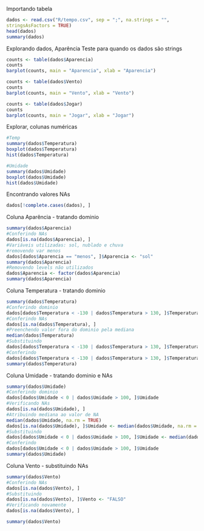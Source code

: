 Importando tabela
```r
dados <- read.csv("R/tempo.csv", sep = ";", na.strings = "",
stringsAsFactors = TRUE)
head(dados)
summary(dados)
```
Explorando dados, Aparência
Teste para quando os dados são strings
```r
counts <- table(dados$Aparencia)
counts
barplot(counts, main = "Aparencia", xlab = "Aparencia")

counts <- table(dados$Vento)
counts
barplot(counts, main = "Vento", xlab = "Vento")

counts <- table(dados$Jogar)
counts
barplot(counts, main = "Jogar", xlab = "Jogar")
```
Explorar, colunas numéricas
```r
#Temp
summary(dados$Temperatura)
boxplot(dados$Temperatura)
hist(dados$Temperatura)

#Umidade
summary(dados$Umidade)
boxplot(dados$Umidade)
hist(dados$Umidade)
```
Encontrando valores NAs
```r
dados[!complete.cases(dados), ]
```
Coluna Aparência - tratando dominio
```r
summary(dados$Aparencia)
#Conferindo NAs
dados[is.na(dados$Aparencia), ]
#Variáveis utilizadas: sol, nublado e chuva
#removendo var menos
dados[dados$Aparencia == "menos", ]$Aparencia <- "sol"
summary(dados$Aparencia)
#Removendo levels não utilizados
dados$Aparencia <- factor(dados$Aparencia)
summary(dados$Aparencia)
```
Coluna Temperatura - tratando dominio
```r
summary(dados$Temperatura)
#Conferindo dominio
dados[dados$Temperatura < -130 | dados$Temperatura > 130, ]$Temperatura
#Conferindo NAs
dados[is.na(dados$Temperatura), ]
#Preenchendo valor fora do dominio pela mediana
median(dados$Temperatura)
#Substituindo
dados[dados$Temperatura < -130 | dados$Temperatura > 130, ]$Temperatura <- median(dados$Temperatura) # nolint
#Conferindo
dados[dados$Temperatura < -130 | dados$Temperatura > 130, ]$Temperatura
summary(dados$Temperatura)
```
Coluna Umidade - tratando dominio e NAs
```r
summary(dados$Umidade)
#Conferindo dominio
dados[dados$Umidade < 0 | dados$Umidade > 100, ]$Umidade
#Verificando NAs
dados[is.na(dados$Umidade), ]
#Atribuindo mediana ao valor de NA
median(dados$Umidade, na.rm = TRUE)
dados[is.na(dados$Umidade), ]$Umidade <- median(dados$Umidade, na.rm = TRUE)
#Substituindo
dados[dados$Umidade < 0 | dados$Umidade > 100, ]$Umidade <- median(dados$Umidade) # nolint
#Conferindo
dados[dados$Umidade < 0 | dados$Umidade > 100, ]$Umidade
summary(dados$Umidade)
```
Coluna Vento - substituindo NAs
```r
summary(dados$Vento)
#Conferindo NAs
dados[is.na(dados$Vento), ]
#Substituindo
dados[is.na(dados$Vento), ]$Vento <- "FALSO"
#Verificando novamente
dados[is.na(dados$Vento), ]

summary(dados$Vento)
```
